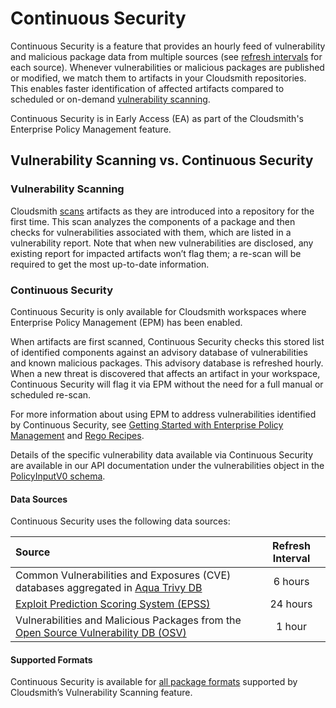 
# Continuous Security

Continuous Security is a feature that provides an hourly feed of vulnerability and malicious package data from multiple sources (see [refresh intervals](#data-sources) for each source). Whenever vulnerabilities or malicious packages are published or modified, we match them to artifacts in your Cloudsmith repositories. This enables faster identification of affected artifacts compared to scheduled or on-demand [vulnerability scanning](./vulnerability-scanning).

<Note variant="note" headline="Early Access">
Continuous Security is in Early Access (EA) as part of the Cloudsmith's Enterprise Policy Management feature.
</Note>

## Vulnerability Scanning vs. Continuous Security

### Vulnerability Scanning

Cloudsmith [scans](./vulnerability-scanning) artifacts as they are introduced into a repository for the first time. This scan analyzes the components of a package and then checks for vulnerabilities associated with them, which are listed in a vulnerability report. Note that when new vulnerabilities are disclosed, any existing report for impacted artifacts won’t flag them; a re-scan will be required to get the most up-to-date information.

### Continuous Security

<Note variant="note" headline="EPM Required">
Continuous Security is only available for Cloudsmith workspaces where Enterprise Policy Management (EPM) has been enabled.
</Note>

When artifacts are first scanned, Continuous Security checks this stored list of identified components against an advisory database of vulnerabilities and known malicious packages. This advisory database is refreshed hourly. When a new threat is discovered that affects an artifact in your workspace, Continuous Security will flag it via EPM without the need for a full manual or scheduled re-scan.

For more information about using EPM to address vulnerabilities identified by Continuous Security, see [Getting Started with Enterprise Policy Management](./epm/getting-started) and [Rego Recipes](./epm/rego).

Details of the specific vulnerability data available via Continuous Security are available in our API documentation under the vulnerabilities object in the [PolicyInputV0 schema](https://api.cloudsmith.io/v2/swagger/).

#### Data Sources

Continuous Security uses the following data sources:

| Source                                                                                  | Refresh Interval |
| :-------------------------------------------------------------------------------------- | :--------------: | 
| Common Vulnerabilities and Exposures (CVE) databases aggregated in [Aqua Trivy DB](https://trivy.dev/v0.39/docs/vulnerability/detection/data-source/) |   6 hours   |
| [Exploit Prediction Scoring System (EPSS)](https://www.first.org/epss/) |   24 hours  |
| Vulnerabilities and Malicious Packages from the [Open Source Vulnerability DB (OSV)](https://osv.dev/list) |   1 hour  |

#### Supported Formats

Continuous Security is available for [all package formats](./vulnerability-scanning) supported by Cloudsmith’s Vulnerability Scanning feature.